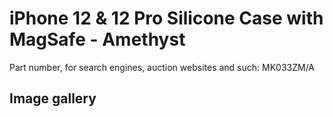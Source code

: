 
# iPhone 12 & 12 Pro Silicone Case with MagSafe - Amethyst

Part number, for search engines, auction websites and such: MK033ZM/A

## Image gallery

<div style={{ width: '100%', maxWidth: '768px' }}>
<GalleryComponent
    images={[
      {
        original: "/everysource/MK033.webp",
        thumbnail: "/everypreview/MK033.webp",
      },
      {
        original: "/everysource/MK033_AV01.webp",
        thumbnail: "/everypreview/MK033_AV01.webp",
      },
      {
        original: "/everysource/MK033_AV02.webp",
        thumbnail: "/everypreview/MK033_AV02.webp",
      },
      {
        original: "/everysource/MK033_AV03.webp",
        thumbnail: "/everypreview/MK033_AV03.webp",
      },
      {
        original: "/everysource/MK033_AV04.webp",
        thumbnail: "/everypreview/MK033_AV04.webp",
      },
      {
        original: "/everysource/MK033_AV05.webp",
        thumbnail: "/everypreview/MK033_AV05.webp",
      },
      {
        original: "/everysource/MK033_AV06.webp",
        thumbnail: "/everypreview/MK033_AV06.webp",
      },
      {
        original: "/everysource/MK033_AV07.webp",
        thumbnail: "/everypreview/MK033_AV07.webp",
      },
      {
        original: "/everysource/MK033_AV08.webp",
        thumbnail: "/everypreview/MK033_AV08.webp",
      },
      {
        original: "/everysource/MK033_AV09.webp",
        thumbnail: "/everypreview/MK033_AV09.webp",
      },
      {
        original: "/everysource/MK033_AV10.webp",
        thumbnail: "/everypreview/MK033_AV10.webp",
      }
    ]}
  />
</div>